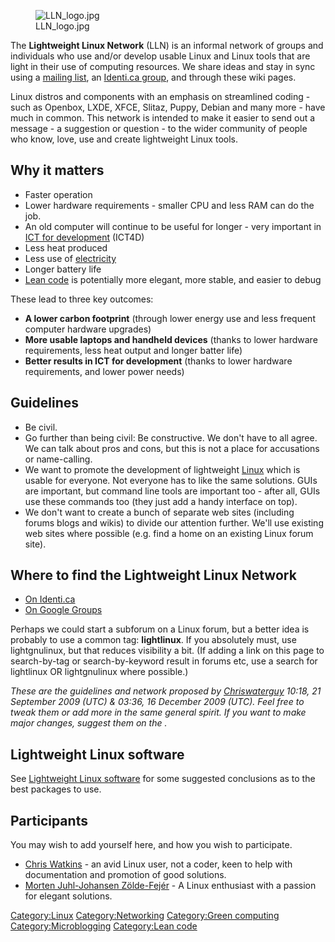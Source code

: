 [[Image:LLN logo.jpg|thumb]]

The '''Lightweight Linux Network''' (LLN) is an informal network of groups and individuals who use and/or develop usable Linux and Linux tools that are light in their use of computing resources. We share ideas and stay in sync using a [http://groups.google.com/group/lightweight-linux mailing list], an [http://identi.ca/group/lightlinux Identi.ca group], and through these wiki pages.

Linux distros and components with an emphasis on streamlined coding - such as Openbox, LXDE, XFCE, Slitaz, Puppy, Debian and many more - have much in common. This network is intended to make it easier to send out a message - a suggestion or question - to the wider community of people who know, love, use and create lightweight Linux tools. 

== Why it matters ==

* Faster operation
* Lower hardware requirements - smaller CPU and less RAM can do the job.
* An old computer will continue to be useful for longer - very important in [[ICT for development]] (ICT4D)
* Less heat produced
* Less use of [[electricity]]
* Longer battery life
* [[Lean code]] is potentially more elegant, more stable, and easier to debug

These lead to three key outcomes:
* '''A lower carbon footprint''' (through lower energy use and less frequent computer hardware upgrades)
* '''More usable laptops and handheld devices''' (thanks to lower hardware requirements, less heat output and longer batter life)
* '''Better results in ICT for development''' (thanks to lower hardware requirements, and lower power needs) 

== Guidelines ==

* Be civil.
* Go further than being civil: Be constructive. We don't have to all agree. We can talk about pros and cons, but this is not a place for accusations or name-calling.
* We want to promote the development of lightweight [[Linux]] which is usable for everyone. Not everyone has to like the same solutions. GUIs are important, but command line tools are important too - after all, GUIs use these commands too (they just add a handy interface on top).
* We don't want to create a bunch of separate web sites (including forums blogs and wikis) to divide our attention further. We'll use existing web sites where possible (e.g. find a home on an existing Linux forum site).

== Where to find the Lightweight Linux Network ==

* [http://identi.ca/group/lightlinux On Identi.ca]
* [http://groups.google.com/group/lightweight-linux On Google Groups]

Perhaps we could start a subforum on a Linux forum, but a better idea is probably to use a common tag: '''lightlinux'''. If you absolutely must, use lightgnulinux, but that reduces visibility a bit. (If adding a link on this page to search-by-tag or search-by-keyword result in forums etc, use a search for lightlinux OR lightgnulinux where possible.)


''These are the guidelines and network proposed by [[User:Chriswaterguy|Chriswaterguy]] 10:18, 21 September 2009 (UTC) & 03:36, 16 December 2009 (UTC). Feel free to tweak them or add more in the same general spirit. If you want to make major changes, suggest them on the {{talk page}}.''

== Lightweight Linux software ==

See [[Lightweight Linux software]] for some suggested conclusions as to the best packages to use.

== Participants ==

You may wish to add yourself here, and how you wish to participate.
* [[User:Chriswaterguy|Chris Watkins]] - an avid Linux user, not a coder, keen to help with documentation and promotion of good solutions.
* [http://writtenandread.net/about Morten Juhl-Johansen Zölde-Fejér] - A Linux enthusiast with a passion for elegant solutions.


[[Category:Linux]]
[[Category:Networking]]
[[Category:Green computing]]
[[Category:Microblogging]]
[[Category:Lean code]]